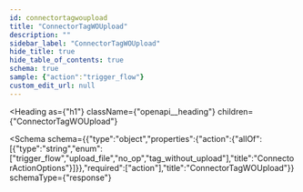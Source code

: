 ```yaml
---
id: connectortagwoupload
title: "ConnectorTagWOUpload"
description: ""
sidebar_label: "ConnectorTagWOUpload"
hide_title: true
hide_table_of_contents: true
schema: true
sample: {"action":"trigger_flow"}
custom_edit_url: null
---
```



<Heading
  as={"h1"}
  className={"openapi__heading"}
  children={"ConnectorTagWOUpload"}
>
</Heading>





<Schema
  schema={{"type":"object","properties":{"action":{"allOf":[{"type":"string","enum":["trigger_flow","upload_file","no_op","tag_without_upload"],"title":"ConnectorActionOptions"}]}},"required":["action"],"title":"ConnectorTagWOUpload"}}
  schemaType={"response"}
>
  
</Schema>
            